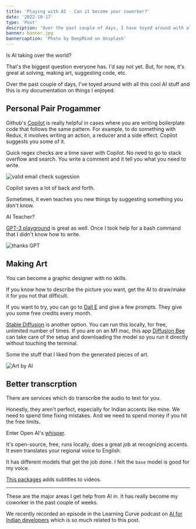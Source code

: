 ```yaml
---
title: 'Playing with AI - Can it become your coworker?'
date: '2022-10-17'
type: 'Post'
description: 'Over the past couple of days, I have toyed around with all this cool AI stuff and this is my documentation on things I enjoyed.'
banner: banner.jpg
bannercaption: 'Photo by DeepMind on Unsplash'
---
```


Is AI taking over the world?

That's the biggest question everyone has.
I'd say not yet.
But, for now, it's great at solving, making art, suggesting code, etc.

Over the past couple of days, I've toyed around with all this cool AI stuff and this is my documentation on things I enjoyed.

## Personal Pair Progammer

Github's [Copilot](https://github.com/features/copilot) is really helpful in cases where you are writing boilerplate code that follows the same pattern. For example, to do something with Redux, it involves writing an action, a reducer and a side effect. Copilot suggests you some of it.

Quick regex checks are a time saver with Copilot. No need to go to stack overflow and search. You write a comment and it tell you what you need to write.

![valid email check sugession](valid-email.png)

Copilot saves a lot of back and forth.

Sometimes, it even teaches you new things by suggesting something you don't know.

AI Teacher?

[GPT-3 playground](https://beta.openai.com/playground) is great as well. Once I took help for a bash command that I didn't know how to write.

![thanks GPT](thanks-gpt.jpeg)

## Making Art

You can become a graphic designer with no skills.

If you know how to describe the picture you want, get the AI to draw/make it for you not that difficult.

If you want to try, you can go to [Dall E](https://openai.com/dall-e-2/) and give a few prompts.
They give you some free credits every month.

[Stable Diffusion](https://github.com/CompVis/stable-diffusion) is another option.
You can run this locally, for free, unlimited number of times.
If you are on an M1 mac, this app [Diffusion Bee](https://diffusionbee.com/) can take care of the setup and downloading the model so you run it directly without touching the terminal.

Some the stuff that I liked from the generated pieces of art.

![Art by AI](art.png)

## Better transcrption

There are services which do transcribe the audio to text for you.

Honestly, they aren't perfect, especially for Indian accents like mine. We need to spend time fixing mistakes. And we need to spend money if you hit the free limits.

Enter Open AI's [whisper](https://github.com/openai/whisper).

It's open-source, free, runs locally, does a great job at recognizing accents. It even translates your regional voice to English.

It has different models that get the job done. I felt the `base` model is good for my voice.

[This packages](https://github.com/m1guelpf/auto-subtitle) adds subtitles to videos.

---

These are the major areas I get help from AI in. It has really become my coworker in the past couple of weeks.

We recently recorded an episode in the Learning Curve podcast on [AI for Indian developers](https://open.spotify.com/episode/61Ub7gTPaj0cCREzMtXf0F?nd=1) which is so much related to this post.
